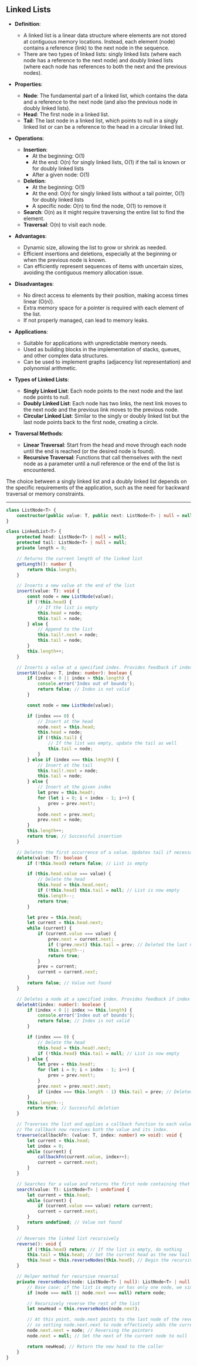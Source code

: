 ## Linked Lists

- **Definition**:

  - A linked list is a linear data structure where elements are not stored at contiguous memory locations. Instead, each element (node) contains a reference (link) to the next node in the sequence.
  - There are two types of linked lists: singly linked lists (where each node has a reference to the next node) and doubly linked lists (where each node has references to both the next and the previous nodes).

- **Properties**:

  - **Node**: The fundamental part of a linked list, which contains the data and a reference to the next node (and also the previous node in doubly linked lists).
  - **Head**: The first node in a linked list.
  - **Tail**: The last node in a linked list, which points to null in a singly linked list or can be a reference to the head in a circular linked list.

- **Operations**:

  - **Insertion**:
    - At the beginning: O(1)
    - At the end: O(n) for singly linked lists, O(1) if the tail is known or for doubly linked lists
    - After a given node: O(1)
  - **Deletion**:
    - At the beginning: O(1)
    - At the end: O(n) for singly linked lists without a tail pointer, O(1) for doubly linked lists
    - A specific node: O(n) to find the node, O(1) to remove it
  - **Search**: O(n) as it might require traversing the entire list to find the element.
  - **Traversal**: O(n) to visit each node.

- **Advantages**:

  - Dynamic size, allowing the list to grow or shrink as needed.
  - Efficient insertions and deletions, especially at the beginning or when the previous node is known.
  - Can efficiently represent sequences of items with uncertain sizes, avoiding the contiguous memory allocation issue.

- **Disadvantages**:

  - No direct access to elements by their position, making access times linear (O(n)).
  - Extra memory space for a pointer is required with each element of the list.
  - If not properly managed, can lead to memory leaks.

- **Applications**:

  - Suitable for applications with unpredictable memory needs.
  - Used as building blocks in the implementation of stacks, queues, and other complex data structures.
  - Can be used to implement graphs (adjacency list representation) and polynomial arithmetic.

- **Types of Linked Lists**:

  - **Singly Linked List**: Each node points to the next node and the last node points to null.
  - **Doubly Linked List**: Each node has two links, the next link moves to the next node and the previous link moves to the previous node.
  - **Circular Linked List**: Similar to the singly or doubly linked list but the last node points back to the first node, creating a circle.

- **Traversal Methods**:
  - **Linear Traversal**: Start from the head and move through each node until the end is reached (or the desired node is found).
  - **Recursive Traversal**: Functions that call themselves with the next node as a parameter until a null reference or the end of the list is encountered.

The choice between a singly linked list and a doubly linked list depends on the specific requirements of the application, such as the need for backward traversal or memory constraints.

---

```typescript
class ListNode<T> {
	constructor(public value: T, public next: ListNode<T> | null = null) {}
}

class LinkedList<T> {
	protected head: ListNode<T> | null = null;
	protected tail: ListNode<T> | null = null;
	private length = 0;

	// Returns the current length of the linked list
	getLength(): number {
		return this.length;
	}

	// Inserts a new value at the end of the list
	insert(value: T): void {
		const node = new ListNode(value);
		if (!this.head) {
			// If the list is empty
			this.head = node;
			this.tail = node;
		} else {
			// Append to the list
			this.tail!.next = node;
			this.tail = node;
		}
		this.length++;
	}

	// Inserts a value at a specified index. Provides feedback if index is out of bounds
	insertAt(value: T, index: number): boolean {
		if (index < 0 || index > this.length) {
			console.error('Index out of bounds');
			return false; // Index is not valid
		}

		const node = new ListNode(value);

		if (index === 0) {
			// Insert at the head
			node.next = this.head;
			this.head = node;
			if (!this.tail) {
				// If the list was empty, update the tail as well
				this.tail = node;
			}
		} else if (index === this.length) {
			// Insert at the tail
			this.tail!.next = node;
			this.tail = node;
		} else {
			// Insert at the given index
			let prev = this.head!;
			for (let i = 0; i < index - 1; i++) {
				prev = prev.next!;
			}
			node.next = prev.next;
			prev.next = node;
		}
		this.length++;
		return true; // Successful insertion
	}

	// Deletes the first occurrence of a value. Updates tail if necessary
	delete(value: T): boolean {
		if (!this.head) return false; // List is empty

		if (this.head.value === value) {
			// Delete the head
			this.head = this.head.next;
			if (!this.head) this.tail = null; // List is now empty
			this.length--;
			return true;
		}

		let prev = this.head;
		let current = this.head.next;
		while (current) {
			if (current.value === value) {
				prev.next = current.next;
				if (!prev.next) this.tail = prev; // Deleted the last node
				this.length--;
				return true;
			}
			prev = current;
			current = current.next;
		}
		return false; // Value not found
	}

	// Deletes a node at a specified index. Provides feedback if index is out of bounds.
	deleteAt(index: number): boolean {
		if (index < 0 || index >= this.length) {
			console.error('Index out of bounds');
			return false; // Index is not valid
		}

		if (index === 0) {
			// Delete the head
			this.head = this.head!.next;
			if (!this.head) this.tail = null; // List is now empty
		} else {
			let prev = this.head!;
			for (let i = 0; i < index - 1; i++) {
				prev = prev.next!;
			}
			prev.next = prev.next!.next;
			if (index === this.length - 1) this.tail = prev; // Deleted the last node
		}
		this.length--;
		return true; // Successful deletion
	}

	// Traverses the list and applies a callback function to each value.
	// The callback now receives both the value and its index.
	traverse(callbackFn: (value: T, index: number) => void): void {
		let current = this.head;
		let index = 0;
		while (current) {
			callbackFn(current.value, index++);
			current = current.next;
		}
	}

	// Searches for a value and returns the first node containing that value, if found.
	search(value: T): ListNode<T> | undefined {
		let current = this.head;
		while (current) {
			if (current.value === value) return current;
			current = current.next;
		}
		return undefined; // Value not found
	}

	// Reverses the linked list recursively
	reverse(): void {
		if (!this.head) return; // If the list is empty, do nothing
		this.tail = this.head; // Set the current head as the new tail
		this.head = this.reverseNodes(this.head); // Begin the recursive reversal
	}

	// Helper method for recursive reversal
	private reverseNodes(node: ListNode<T> | null): ListNode<T> | null {
		// Base case: if the list is empty or has only one node, we simply return the node
		if (node === null || node.next === null) return node;

		// Recursively reverse the rest of the list
		let newHead = this.reverseNodes(node.next);

		// At this point, node.next points to the last node of the reversed list,
		// so setting node.next.next to node effectively adds the current node to the end of the reversed list.
		node.next.next = node; // Reversing the pointers
		node.next = null; // Set the next of the current node to null

		return newHead; // Return the new head to the caller
	}
}
```
